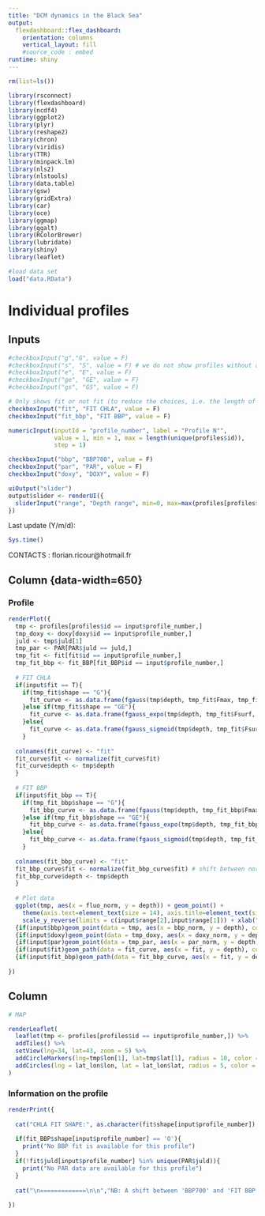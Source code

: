```yaml
---
title: "DCM dynamics in the Black Sea"
output: 
  flexdashboard::flex_dashboard:
    orientation: columns
    vertical_layout: fill
    #source_code : embed
runtime: shiny
---
```


```r
rm(list=ls())
```
  
```r
library(rsconnect)
library(flexdashboard)
library(ncdf4)
library(ggplot2)
library(plyr)
library(reshape2)
library(chron)
library(viridis)
library(TTR)
library(minpack.lm)
library(nls2)
library(nlstools)
library(data.table)
library(gsw)
library(gridExtra)
library(car)
library(oce)
library(ggmap)
library(ggalt)
library(RColorBrewer)
library(lubridate)
library(shiny)
library(leaflet)
```

```r
#load data set
load("data.RData")
```

Individual profiles
==========================
  
Inputs {.sidebar}
-----------------
  
```r
#checkboxInput("g","G", value = F)  
#checkboxInput("s", "S", value = F) # we do not show profiles without a G, GE or GS fit anymore
#checkboxInput("e", "E", value = F)
#checkboxInput("ge", "GE", value = F)
#checkboxInput("gs", "GS", value = F)

# Only shows fit or not fit (to reduce the choices, i.e. the length of the code ...) ==> just precise somewhere that the best fit is a G, a GE or a GS
checkboxInput("fit", "FIT CHLA", value = F)
checkboxInput("fit_bbp", "FIT BBP", value = F)
```

```r
numericInput(inputId = "profile_number", label = "Profile N°",
             value = 1, min = 1, max = length(unique(profiles$id)),
             step = 1)
```

```r
checkboxInput("bbp", "BBP700", value = F)
checkboxInput("par", "PAR", value = F)
checkboxInput("doxy", "DOXY", value = F)
```


```r
uiOutput("slider")
output$slider <- renderUI({
  sliderInput("range", "Depth range", min=0, max=max(profiles[profiles$id == input$profile_number,]$depth)-0.5, value=c(0,90))
})

```

Last update (Y/m/d): 
  
```r
Sys.time()
```

CONTACTS : florian.ricour@hotmail.fr

Column {data-width=650} {.tabset}
-----------------------------------------------------------------------

### Profile
  
```r
renderPlot({
  tmp <- profiles[profiles$id == input$profile_number,]
  tmp_doxy <- doxy[doxy$id == input$profile_number,]
  juld <- tmp$juld[1]
  tmp_par <- PAR[PAR$juld == juld,]
  tmp_fit <- fit[fit$id == input$profile_number,]
  tmp_fit_bbp <- fit_BBP[fit_BBP$id == input$profile_number,]
  
  # FIT CHLA
  if(input$fit == T){
    if(tmp_fit$shape == "G"){
      fit_curve <- as.data.frame(fgauss(tmp$depth, tmp_fit$Fmax, tmp_fit$Zmax, tmp_fit$dz))
    }else if(tmp_fit$shape == "GE"){
      fit_curve <- as.data.frame(fgauss_expo(tmp$depth, tmp_fit$Fsurf, tmp_fit$Zdemi, tmp_fit$Fmax, tmp_fit$Zmax, tmp_fit$dz))
    }else{
      fit_curve <- as.data.frame(fgauss_sigmoid(tmp$depth, tmp_fit$Fsurf, tmp_fit$Zdemi, tmp_fit$s, tmp_fit$Fmax, tmp_fit$Zmax, tmp_fit$dz))
    } 
  
  colnames(fit_curve) <- "fit"
  fit_curve$fit <- normalize(fit_curve$fit) 
  fit_curve$depth <- tmp$depth
  }
  
  # FIT BBP
  if(input$fit_bbp == T){
    if(tmp_fit_bbp$shape == "G"){
      fit_bbp_curve <- as.data.frame(fgauss(tmp$depth, tmp_fit_bbp$Fmax, tmp_fit_bbp$Zmax, tmp_fit_bbp$dz))
    }else if(tmp_fit_bbp$shape == "GE"){
      fit_bbp_curve <- as.data.frame(fgauss_expo(tmp$depth, tmp_fit_bbp$Fsurf, tmp_fit_bbp$Zdemi, tmp_fit_bbp$Fmax, tmp_fit_bbp$Zmax, tmp_fit_bbp$dz))
    }else{
      fit_bbp_curve <- as.data.frame(fgauss_sigmoid(tmp$depth, tmp_fit_bbp$Fsurf, tmp_fit_bbp$Zdemi, tmp_fit_bbp$s, tmp_fit_bbp$Fmax, tmp_fit_bbp$Zmax, tmp_fit_bbp$dz))
    } 
  
  colnames(fit_bbp_curve) <- "fit"
  fit_bbp_curve$fit <- normalize(fit_bbp_curve$fit) # shift between normalized bbp data (over the whole profile) and the fitted curve (because normalization only in the oxygenated layer)
  fit_bbp_curve$depth <- tmp$depth
  }
  
  # Plot data
  ggplot(tmp, aes(x = fluo_norm, y = depth)) + geom_point() + 
    theme(axis.text=element_text(size = 14), axis.title=element_text(size=14)) + 
    scale_y_reverse(limits = c(input$range[2],input$range[1])) + xlab("Normalized data") + ylab("Depth (m)") +
  {if(input$bbp)geom_point(data = tmp, aes(x = bbp_norm, y = depth), colour = "red")} +
  {if(input$doxy)geom_point(data = tmp_doxy, aes(x = doxy_norm, y = depth), colour = "purple")} +
  {if(input$par)geom_point(data = tmp_par, aes(x = par_norm, y = depth), colour = "green4")} +
  {if(input$fit)geom_path(data = fit_curve, aes(x = fit, y = depth), colour = "black")} +
  {if(input$fit_bbp)geom_path(data = fit_bbp_curve, aes(x = fit, y = depth), colour = "red")}
  
})
```

Column {data-width=350}
-----------------------------------------------------------------------

```r
  
# MAP

renderLeaflet(
  leaflet(tmp <- profiles[profiles$id == input$profile_number,]) %>%
  addTiles() %>%
  setView(lng=34, lat=43, zoom = 5) %>%
  addCircleMarkers(lng=tmp$lon[1], lat=tmp$lat[1], radius = 10, color = "red") %>%
  addCircles(lng = lat_lon$lon, lat = lat_lon$lat, radius = 5, color = "black", popup = paste0("Profile Number = ", lat_lon$id)) 
)
```

### Information on the profile

```r
renderPrint({
  
  cat("CHLA FIT SHAPE:", as.character(fit$shape[input$profile_number]),"\nDCM:", round(fit$Zmax[input$profile_number], digits = 1), "m","\nCHLA AT DCM:",round(fit$chla_dcm[input$profile_number], digits = 3), "kg/m3 (not normalized)","\nMLD:",round(fit$MLD[input$profile_number], digits = 1),"m","\nTIME:",fit$day[input$profile_number],"-",fit$month[input$profile_number],"-",fit$year[input$profile_number],"(dd-mm-yyyy)","\nDAY/NIGHT:",as.character(fit$day_night[input$profile_number]),"\nLAT/LON:",round(fit$lat[input$profile_number], digits=2),"(N) /",round(fit$lon[input$profile_number],digits=2),"(E)","\nFLOAT (WMO):",fit$platform[input$profile_number],"\n\n=============\n\n" )
  
  if(fit_BBP$shape[input$profile_number] == 'O'){
    print("No BBP fit is available for this profile")
  }
  if(!fit$juld[input$profile_number] %in% unique(PAR$juld)){
    print("No PAR data are available for this profile")
  } 
  
  cat("\n=============\n\n","NB: A shift between 'BBP700' and 'FIT BBP' may occur.\n'BBP700' are normalized over the whole profile while 'FIT BBP' is normalized in the oxygenated layer only (to avoid the second BBP peak at the anoxic interface).")
  
})
```
